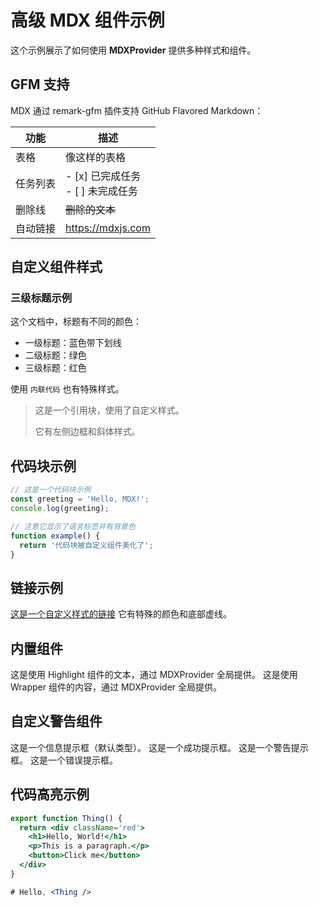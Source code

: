 # 高级 MDX 组件示例

这个示例展示了如何使用 **MDXProvider** 提供多种样式和组件。

## GFM 支持

MDX 通过 remark-gfm 插件支持 GitHub Flavored Markdown：

| 功能 | 描述 |
| ---- | ---- |
| 表格 | 像这样的表格 |
| 任务列表 | - [x] 已完成任务<br />- [ ] 未完成任务 |
| 删除线 | ~~删除的文本~~ |
| 自动链接 | https://mdxjs.com |

## 自定义组件样式

### 三级标题示例

这个文档中，标题有不同的颜色：
- 一级标题：蓝色带下划线
- 二级标题：绿色
- 三级标题：红色

使用 `内联代码` 也有特殊样式。

> 这是一个引用块，使用了自定义样式。
> 
> 它有左侧边框和斜体样式。

## 代码块示例

```js
// 这是一个代码块示例
const greeting = 'Hello, MDX!';
console.log(greeting);

// 注意它显示了语言标签并有背景色
function example() {
  return '代码块被自定义组件美化了';
}
```

## 链接示例

[这是一个自定义样式的链接](https://mdxjs.com/) 它有特殊的颜色和底部虚线。

## 内置组件

<Highlight>
  这是使用 Highlight 组件的文本，通过 MDXProvider 全局提供。
</Highlight>

<Wrapper>
  这是使用 Wrapper 组件的内容，通过 MDXProvider 全局提供。
</Wrapper>

## 自定义警告组件

<CustomAlert>
  这是一个信息提示框（默认类型）。
</CustomAlert>

<CustomAlert type="success">
  这是一个成功提示框。
</CustomAlert>

<CustomAlert type="warning">
  这是一个警告提示框。
</CustomAlert>

<CustomAlert type="error">
  这是一个错误提示框。
</CustomAlert> 

## 代码高亮示例

```jsx
export function Thing() {
  return <div className='red'>
    <h1>Hello, World!</h1>
    <p>This is a paragraph.</p>
    <button>Click me</button>
  </div>
}

# Hello, <Thing />
```



